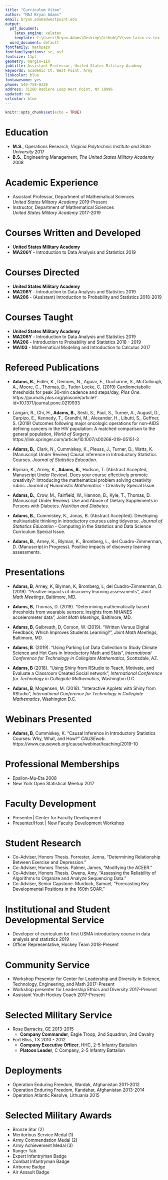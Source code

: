 ```yaml
---
title: "Curriculum Vitae"
author: "MAJ Bryan Adams"
email: bryan.adams@westpoint.edu
output:
  pdf_document:
    latex_engine: xelatex
    template: C:\Users\Bryan.Adams\Desktop\GitHub\CV\svm-latex-cv.tex
  word_document: default
fontfamily: mathpazo
fontfamilyoptions: sc, osf
fontsize: 11pt
geometry: margin=1in
jobtitle: Assistant Professor, United States Military Academy
keywords: academic CV, West Point, Army
linkcolor: blue
fontawesome: yes
phone: 540-759-9339
address: 3126D Radiere Loop West Point, NY 10996
updated: no
urlcolor: blue
---
```


```r
knitr::opts_chunk$set(echo = TRUE)
```
\begin{center}
Updated: 16 October 2019 
\end{center}


# Education

* **M.S.**, Operations Research, *Virginia Polytechnic Institute and State University* \hfill 2017
* **B.S.**, Engineering Management, *The United States Military Academy* \hfill 2008

# Academic Experience 

* Assistant Professor, Department of Mathematical Sciences  
    *United States Military Academy* \hfill 2019-Present
* Instructor, Department of Mathematical Sciences  
    *United States Military Academy* \hfill 2017-2019
    
# Courses Written and Developed
* **United States Military Academy**
* **MA206Y** - Introduction to Data Analysis and Statistics \hfill 2019

# Courses Directed
* **United States Military Academy**
* **MA206Y** - Introduction to Data Analysis and Statistics \hfill 2019
* **MA206** - (Assistant) Introduction to Probability and Statistics \hfill 2018-2019

# Courses Taught 
* **United States Military Academy**
* **MA206Y** - Introduction to Data Analysis and Statistics \hfill 2019
* **MA206** - Introduction to Probability and Statistics \hfill 2018 - 2019
* **MA103** - Mathematical Modeling and Introduction to Calculus \hfill 2017

# Refereed Publications

* **Adams, B.**, Fidler, K., Demoes, N., Aguiar, E., Ducharme, S., McCullough, A., Moore, C., Thomas, D., Tudor-Locke, C. (2019) Cardiometabolic thresholds for peak 30-min cadence and steps/day, *Plos One*.  https://journals.plos.org/plosone/article?id=10.1371/journal.pone.0219933

* Langan, R., Chi, H., **Adams, B.**, Sesti, S., Paul, S., Turner, A., August, D., Carpizo, E., Kennedy, T., Grandhi, M., Alexander, H., Libutti, S., Geffner, S. (2019) Outcomes following major oncologic operations for non-AIDS defining cancers in the HIV population: A matched comparison to the general population, *World of Surgery*.  https://link.springer.com/article/10.1007/s00268-019-05151-3

* **Adams, B.**, Clark, N., Cummiskey, K., Pleuss, J., Turner, D., Watts, K. (Manuscript Under Review) Causal inference in Introductory Statistics Courses. *Journal of Statistics Education*.

* Blyman, K., Arney, K., **Adams, B.**, Hudson, T. (Abstract Accepted, Manuscript Under Review). Does your course effectively promote creativity?: Introducing the mathematical problem solving creativity rubric. *Journal of Humanistic Mathematics* - Creativity Special Issue.

* **Adams, B.**, Crow, M., Fairfield, W., Hannon, B., Kyle, T., Thomas, D. (Manuscript Under Review). Use and Abuse of Dietary Supplements in Persons with Diabetes.  *Nutrition and Diabetes*.

* **Adams, B.**, Cummiskey, K., Jonas, B. (Abstract Accepted). Developing multivariable thinking in introductory courses using tidyverse. *Journal of Statistics Education* - Computing in the Statistics and Data Science Curriculum Special Issue.

* **Adams, B.**, Arney, K., Blyman, K., Bromberg, L., del Cuadro-Zimmerman, D. (Manuscript in Progress). Positive impacts of discovery learning assessments.

# Presentations

* **Adams, B**, Arney, K, Blyman, K, Bromberg, L, del Cuadro-Zimmerman, D. (2019). "Positive impacts of discovery learning assessments", *Joint Math Meetings*, Baltimore, MD.

* **Adams, B**, Thomas, D. (2019). "Determining mathematically based thresholds from wearable sensors: Insights from NHANES accelerometer data", *Joint Math Meetings*, Baltimore, MD. 

* **Adams, B**, Galbreath, D, Corson, W. (2019). "Written Versus Digital Feedback; Which Improves Students Learning?", *Joint Math Meetings*, Baltimore, MD.

* **Adams, B**. (2019). "Using Parking Lot Data Collection to Study Climate Science and Hot Cars in Introductory Math and Stats", *International Conference for Technology in Collegiate Mathematics*, Scottsdale, AZ.

* **Adams, B** (2018). "Using Shiny from RStudio to Teach, Motivate, and Evaluate a Classroom Created Social network", *International Conference for Technology in Collegiate Mathematics*, Washington D.C. 

* **Adams, B**, Mogensen, M. (2018). "Interactive Applets with Shiny from RStudio", *International Conference for Technology in Collegiate Mathematics*, Washington D.C.

# Webinars Presented

* **Adams, B**, Cummiskey, K. "Causal Inference in Introductory Statistics Courses: Why, What, and How?" *CAUSEweb*. https://www.causeweb.org/cause/webinar/teaching/2019-10

# Professional Memberships
* Epsilon-Mu-Eta \hfill 2008
* New York Open Statistical Meetup \hfill 2017

# Faculty Development
* Presenter| Center for Faculty Development 
* Presenter/Host | New Faculty Development Workshop

\newpage

# Student Research
* Co-Adviser, Honors Thesis. Forrester, Jenna, "Determining Relationship Between Exercise and Depression."
* Co-Adviser, Honors Thesis. Palmer, James, "Modifying the ACEER."
* Co-Adviser, Honors Thesis. Owens, Amy, "Assessing the Reliability of Algorithms to Organize and Analyze Sequencing Data."
* Co-Adviser, Senior Capstone. Murdock, Samuel, "Forecasting Key Developmental Positions in the 160th SOAR."

# Institutional and Student Developmental Service
* Developer of curriculum for first USMA introductory course in data analysis and statistics \hfill 2019
* Officer Representative, Hockey Team \hfill 2018-Present

# Community Service
* Workshop Presenter for Center for Leadership and Diversity in Science,  
Technology, Engineering, and Math \hfill 2017-Present
* Workshop presenter for Leadership Ethics and Diversity \hfill 2017-Present
* Assistant Youth Hockey Coach \hfill 2017-Present
    
# Selected Military Service
* Rose Barracks, GE \hfill 2013-2015
  * **Company Commander**, Eagle Troop, 2nd Squadron, 2nd Cavalry

* Fort Bliss, TX \hfill 2010 - 2012
  * **Company Executive Officer**, HHC, 2-5 Infantry Battalion 
  * **Platoon Leader**, C Company, 2-5 Infantry Battalion
    
# Deployments 
* Operation Enduring Freedom, Wardak, Afghanistan \hfill 2011-2012 
* Operation Enduring Freedom, Kandahar, Afghanistan \hfill 2013-2014
* Operation Atlantic Resolve, Lithuania \hfill 2015

# Selected Military Awards
* Bronze Star (2)
* Meritorious Service Medal (1)
* Army Commendation Medal (2)
* Army Achievement Medal (3)
* Ranger Tab
* Expert Infantryman Badge
* Combat Infantryman Badge
* Airborne Badge
* Air Assault Badge